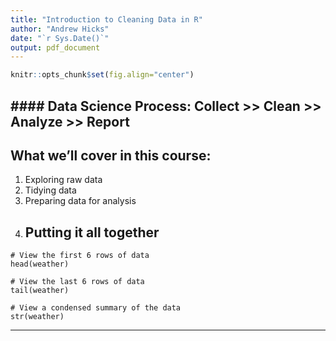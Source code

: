 ```yaml
---
title: "Introduction to Cleaning Data in R"
author: "Andrew Hicks"
date: "`r Sys.Date()`"
output: pdf_document
---
```


```r
knitr::opts_chunk$set(fig.align="center")
```
#### Data Science Process: Collect >> Clean >> Analyze >> Report
---
## What we'll cover in this course:
1. Exploring raw data
2. Tidying data
3. Preparing data for analysis
4. Putting it all together
---   
```
# View the first 6 rows of data
head(weather)

# View the last 6 rows of data
tail(weather)

# View a condensed summary of the data
str(weather)
```
---

 
